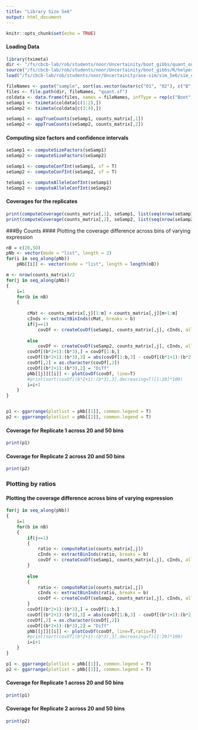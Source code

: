 ```yaml
---
title: "Library Size 5e6"
output: html_document
---
```


```r
knitr::opts_chunk$set(echo = TRUE)
```

#### Loading Data
```r
library(tximeta)
dir <- "/fs/cbcb-lab/rob/students/noor/Uncertainity/boot_gibbs/quant_output/Drosophilla/sim_5e6"
source("/fs/cbcb-lab/rob/students/noor/Uncertainity/boot_gibbs/R/helper_func.R")
load("/fs/cbcb-lab/rob/students/noor/Uncertainity/ase-sim/sim_5e6/sim_counts_matrix.rda") ##True Counts

fileNames <- paste("sample", sort(as.vector(outer(c("01", "02"), c("B", "GS"), paste, sep="_"))), sep= "_")
files <- file.path(dir, fileNames, "quant.sf")
coldata <- data.frame(files, names = fileNames, infType = rep(c("Boot", "GS"), times = 2), stringsAsFactors = F)
seSamp1 <- tximeta(coldata[c(1:2),])
seSamp2 <- tximeta(coldata[c(3:4),])

seSamp1 <- appTrueCounts(seSamp1, counts_matrix[,1])
seSamp2 <- appTrueCounts(seSamp2, counts_matrix[,2])
```

#### Computing size factors and confidence intervals
```r
seSamp1 <- computeSizeFactors(seSamp1)
seSamp2 <- computeSizeFactors(seSamp2)

seSamp1 <- computeConfInt(seSamp1, sf = T)
seSamp2 <- computeConfInt(seSamp2, sf = T)

teSamp1 <- computeAlleleConfInt(seSamp1)
teSamp2 <- computeAlleleConfInt(seSamp2)
```

#### Coverages for the replicates
```r
print(computeCoverage(counts_matrix[,1], seSamp1, list(seq(nrow(seSamp1)/2)), allele = T, trSe = teSamp1)) ###Replicate 1
print(computeCoverage(counts_matrix[,2], seSamp2, list(seq(nrow(seSamp2)/2)), allele = T, trSe = teSamp2)) ###Replicate 2
```
###By Counts
#### Plotting the coverage difference across bins of varying expression
```r
nB = c(20,50)
pNb <- vector(mode = "list", length = 2)
for(i in seq_along(pNb))
    pNb[[i]] <- vector(mode = "list", length = length(nB))

m <- nrow(counts_matrix)/2
for(j in seq_along(pNb))
{
    i=1
    for(b in nB)
    {
        
        cMat <- counts_matrix[,j][1:m] + counts_matrix[,j][m+1:m]
        cInds <- extractBinInds(cMat, breaks = b)
        if(j==1)
            covDf <- createCovDf(seSamp1, counts_matrix[,j], cInds, allele = T, trSe = teSamp1)
        
        else
            covDf <- createCovDf(seSamp2, counts_matrix[,j], cInds, allele = T, trSe = teSamp2)
        covDf[(b*2+1):(b*3),] = covDf[1:b,] 
        covDf[(b*2+1):(b*3),3] = abs(covDf[1:b,3] - covDf[(b*1+1):(b*2),3])
        covDf[,2] = as.character(covDf[,2])
        covDf[(b*2+1):(b*3),2] = "Diff"
        pNb[[j]][[i]] <- plotCovDf(covDf, line=T)
        #print(sort(covDf[(b*2+1):(b*3),3],decreasing=T)[1:20]*100)
        i=i+1
    }    
}


p1 <- ggarrange(plotlist = pNb[[1]], common.legend = T)
p2 <- ggarrange(plotlist = pNb[[2]], common.legend = T)
```

#### Coverage for Replicate 1 across 20 and 50 bins
```r
print(p1)
```

#### Coverage for Replicate 2 across 20 and 50 bins
```r
print(p2)
```

### Plotting by ratios

#### Plotting the coverage difference across bins of varying expression
```r
for(j in seq_along(pNb))
{
    i=1
    for(b in nB)
    { 
        if(j==1)
        {
            ratio <- computeRatio(counts_matrix[,j])
            cInds <- extractBinInds(ratio, breaks = b)
            covDf <- createCovDf(seSamp1, counts_matrix[,j], cInds, allele = T, trSe = teSamp1, logC = F, ratio = T)
        }
        
        else
        {
            ratio <- computeRatio(counts_matrix[,j])
            cInds <- extractBinInds(ratio, breaks = b)
            covDf <- createCovDf(seSamp2, counts_matrix[,j], cInds, allele = T, trSe = teSamp2, logC = F, ratio = T)
        }
        covDf[(b*2+1):(b*3),] = covDf[1:b,] 
        covDf[(b*2+1):(b*3),3] = abs(covDf[1:b,3] - covDf[(b*1+1):(b*2),3])
        covDf[,2] = as.character(covDf[,2])
        covDf[(b*2+1):(b*3),2] = "Diff"
        pNb[[j]][[i]] <- plotCovDf(covDf, line=T,ratio=T)
        #print(sort(covDf[(b*2+1):(b*3),3],decreasing=T)[1:20]*100)
        i=i+1
    }    
}

p1 <- ggarrange(plotlist = pNb[[1]], common.legend = T)
p2 <- ggarrange(plotlist = pNb[[2]], common.legend = T)

```

#### Coverage for Replicate 1 across 20 and 50 bins
```r
print(p1)
```

#### Coverage for Replicate 2 across 20 and 50 bins
```r
print(p2)
```